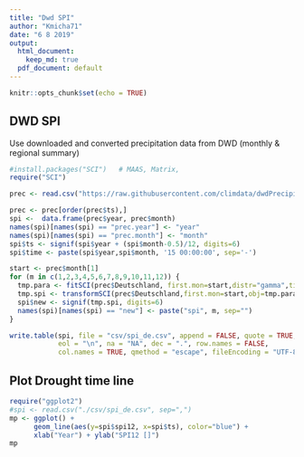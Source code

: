 ```yaml
---
title: "Dwd SPI"
author: "Kmicha71"
date: "6 8 2019"
output:
  html_document: 
    keep_md: true
  pdf_document: default
---
```


```r
knitr::opts_chunk$set(echo = TRUE)
```

## DWD SPI

Use downloaded and converted precipitation data from DWD (monthly & regional summary)

```r
#install.packages("SCI")   # MAAS, Matrix, 
require("SCI")

prec <- read.csv("https://raw.githubusercontent.com/climdata/dwdPrecipitation/master/csv/monthly_precipitation_de.csv", sep=",")

prec <- prec[order(prec$ts),]
spi <-  data.frame(prec$year, prec$month)
names(spi)[names(spi) == "prec.year"] <- "year"
names(spi)[names(spi) == "prec.month"] <- "month"
spi$ts <- signif(spi$year + (spi$month-0.5)/12, digits=6)
spi$time <- paste(spi$year,spi$month, '15 00:00:00', sep='-')

start <- prec$month[1]
for (m in c(1,2,3,4,5,6,7,8,9,10,11,12)) {
  tmp.para <- fitSCI(prec$Deutschland, first.mon=start,distr="gamma",time.scale=m,p0=TRUE)
  tmp.spi <- transformSCI(prec$Deutschland,first.mon=start,obj=tmp.para)
  spi$new <- signif(tmp.spi, digits=6)
  names(spi)[names(spi) == "new"] <- paste("spi", m, sep="")
}

write.table(spi, file = "csv/spi_de.csv", append = FALSE, quote = TRUE, sep = ",",
            eol = "\n", na = "NA", dec = ".", row.names = FALSE,
            col.names = TRUE, qmethod = "escape", fileEncoding = "UTF-8")
```




## Plot Drought time line

```r
require("ggplot2")
#spi <- read.csv("./csv/spi_de.csv", sep=",")
mp <- ggplot() +
      geom_line(aes(y=spi$spi12, x=spi$ts), color="blue") +
      xlab("Year") + ylab("SPI12 []")
mp
```




